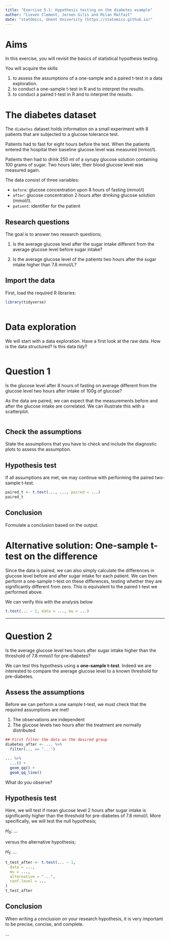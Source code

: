 ```yaml
---
title: "Exercise 5.1: Hypothesis testing on the diabetes example"
author: "Lieven Clement, Jeroen Gilis and Milan Malfait"
date: "statOmics, Ghent University (https://statomics.github.io)"
---
```


# Aims

In this exercise, you will revisit the basics of statistical  hypothesis testing.

You will acquire the skills

1. to assess the assumptions of a one-sample and a paired t-test in a data exploration.
2. to conduct a one-sample t-test in R and to interpret the results.
3. to conduct a paired t-test in R and to interpret the results.

# The diabetes dataset

The `diabetes`  dataset holds information on a small experiment with
8 patients that are subjected to a glucose tolerance test.

Patients had to fast for eight hours before the test.
When the patients entered the hospital their baseline glucose level was measured (mmol/l).

Patients then had to drink 250 ml of a syrupy glucose solution containing 100
grams of sugar. Two hours later, their blood glucose level was measured again.

The data consist of three variables:

- `before`: glucose concentration upon 8 hours of fasting (mmol/l)
- `after`: glucose concentration 2 hours after drinking glucose solution (mmol/l).
- `patient`: identifier for the patient

## Research questions

The goal is to answer two research questions;

1. Is the average glucose level after the sugar intake different from the average glucose level before sugar intake?

2. Is the average glucose level of the patients two hours after the sugar intake higher than 7.8 mmol/L?

## Import the data

First, load the required R libraries:

```r
library(tidyverse)
```

```r

```

# Data exploration

We will start with a data exploration.
Have a first look at the raw data. How is the data structured?
Is this data *tidy*?

```r

```

# Question 1

Is the glucose level after 8 hours of fasting on average different from the glucose level two hours after intake of 100g of glucose?

As the data are paired, we can expect that the measurements before and after the glucose intake are correlated.
We can illustrate this with a scatterplot.

```r

```


## Check the assumptions

State the assumptions that you have to check and include the diagnostic plots to
assess the assumption.

## Hypothesis test

If all assumptions are met, we may continue with
performing the paired two-sample t-test.

```r
paired_t <- t.test(..., ..., paired = ...)
paired_t
```


## Conclusion

Formulate a conclusion based on the output.

# Alternative solution: One-sample t-test on the difference

Since the data is paired, we can also simply calculate the differences in
glucose level before and after sugar intake for each patient. We can then
perform a one-sample t-test on these differences, testing whether they are
significantly different from zero. This is equivalent to the paired t-test we
performed above.

We can verify this with the analysis below

```r
t.test(... ~ 1, data = ..., mu = ...)
```

***

# Question 2

Is the average glucose level two hours after sugar intake
higher than the threshold of 7.8 mmol/l for pre-diabetes?

We can test this hypothesis using a **one-sample t-test**.
Indeed we are interested to compare the average glucose level to a known threshold for pre-diabetes.

## Assess the assumptions

Before we can perform a one sample t-test, we must check that the required
assumptions are met!

1. The observations are independent
2. The glucose levels two hours after the treatment are normally distributed

```r
## First filter the data on the desired group
diabetes_after <- ... %>%
  filter(... == "...")
```

```r
... %>%
  ...() +
  geom_qq() +
  geom_qq_line()
```

What do you observe?

## Hypothesis test

Here, we will test if mean glucose level 2 hours after sugar intake is significantly
higher than the threshold for pre-diabetes of 7.8 mmol/l. More specifically, we will test the null hypothesis;

$H_0:$ ...

versus the alternative hypothesis;

$H_1:$ ...

```r
t_test_after <- t.test(... ~ 1,
  data = ...,
  mu = ...,
  alternative = "...",
  conf.level = ...
)
t_test_after
```

## Conclusion

When writing a conclusion on your research hypothesis,
it is very important to be precise, concise, and complete.

...
